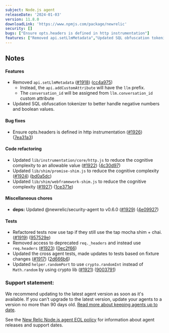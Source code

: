 ```yaml
---
subject: Node.js agent
releaseDate: '2024-01-03'
version: 11.8.0
downloadLink: 'https://www.npmjs.com/package/newrelic'
security: []
bugs: ["Ensure opts.headers is defined in http instrumentation"]
features: ["Removed api.setLlmMetadata","Updated SQL obfuscation tokenizer to better handle negative numbers and boolean values"]
---
```


## Notes

#### Features

* Removed `api.setLlmMetadata` ([#1918](https://github.com/newrelic/node-newrelic/pull/1918)) ([cc4a975](https://github.com/newrelic/node-newrelic/commit/cc4a975a3f020648d183ce620e244ba0a09c286d))
  * Instead, the `api.addCustomAttribute` will have the `llm` prefix.
  * The `conversation_id` will be assigned from `llm.conversation_id` custom attribute
* Updated SQL obfuscation tokenizer to better handle negative numbers and boolean values.

#### Bug fixes

* Ensure opts.headers is defined in http instrumentation ([#1926](https://github.com/newrelic/node-newrelic/pull/1926)) ([7ea31a3](https://github.com/newrelic/node-newrelic/commit/7ea31a3c3ff45567cf102da6bbec4b9e68af9602))

#### Code refactoring

* Updated `lib/instrumentation/core/http.js` to reduce the cognitive complexity to an allowable value ([#1922](https://github.com/newrelic/node-newrelic/pull/1922)) ([4c30d97](https://github.com/newrelic/node-newrelic/commit/4c30d977ca74421cfa396c2f86383212e40475e1))
* Updated `lib/shim/promise-shim.js` to reduce the cognitive complexity ([#1924](https://github.com/newrelic/node-newrelic/pull/1924)) ([bd0a5dc](https://github.com/newrelic/node-newrelic/commit/bd0a5dc95c8077794c30c5ebe25f0e153aefb1b4))
* Updated `lib/shim/webframework-shim.js` to reduce the cognitive complexity ([#1927](https://github.com/newrelic/node-newrelic/pull/1927)) ([1ce371e](https://github.com/newrelic/node-newrelic/commit/1ce371e69fd8db7306137c749b9e5486aaacd434))

#### Miscellaneous chores

* **deps:** Updated @newrelic/security-agent to v0.6.0 ([#1929](https://github.com/newrelic/node-newrelic/pull/1929)) ([4e09927](https://github.com/newrelic/node-newrelic/commit/4e0992709f8bd07b941a8c7adf0aa51481b0282e))

#### Tests

* Refactored tests now use tap if they still use the tap mocha shim + chai. ([#1919](https://github.com/newrelic/node-newrelic/pull/1919)) ([957529e](https://github.com/newrelic/node-newrelic/commit/957529e901115a16ed31c4663e460e4044d9a09d))
* Removed access to deprecated `req._headers` and instead use `req.headers` ([#1923](https://github.com/newrelic/node-newrelic/pull/1923)) ([0ec2f66](https://github.com/newrelic/node-newrelic/commit/0ec2f6669bf90e54af8eddad7b42aa029a7ef517))
* Updated the cross agent tests, made updates to tests based on fixture changes ([#1917](https://github.com/newrelic/node-newrelic/pull/1917)) ([2d666b6](https://github.com/newrelic/node-newrelic/commit/2d666b6e47d6ad7ecf14aa832a6ae1fbd15ee973))
* Updated `helper.randomPort` to use `crypto.randomInt` instead of `Math.random` by using crypto lib ([#1921](https://github.com/newrelic/node-newrelic/pull/1921)) ([9003791](https://github.com/newrelic/node-newrelic/commit/9003791e934efb7ab284406735b334bd9ae4872c))

### Support statement:

We recommend updating to the latest agent version as soon as it's available. If you can't upgrade to the latest version, update your agents to a version no more than 90 days old. [Read more about keeping agents up to date](/docs/new-relic-solutions/new-relic-one/install-configure/update-new-relic-agent).

See the [New Relic Node.js agent EOL policy](/docs/apm/agents/nodejs-agent/getting-started/nodejs-agent-eol-policy) for information about agent releases and support dates.
